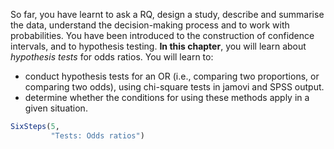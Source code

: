 ::: {.objectivesBox .objectives data-latex="{iconmonstr-target-4-240.png}"}
So far, you have learnt to ask a RQ, design a study, describe and summarise the data, understand the decision-making process and to work with probabilities.
You have been introduced to the construction of confidence intervals, and to hypothesis testing.
**In this chapter**, you will learn about *hypothesis tests* for odds ratios.
You will learn to:

* conduct hypothesis tests for an OR (i.e., comparing two proportions, or comparing two odds), using chi-square tests in jamovi and SPSS output.
* determine whether the conditions for using these methods apply in a given situation.
:::


```r
SixSteps(5, 
         "Tests: Odds ratios")

```


